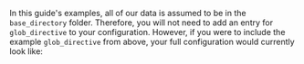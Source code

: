 
<PartGlobDirectiveDetails />

In this guide's examples, all of our data is assumed to be in the `base_directory` folder.  Therefore, you will not need to add an entry for `glob_directive` to your configuration.  However, if you were to include the example `glob_directive` from above, your full configuration would currently look like:

```python name="version-0.17.23 spark inferred datasource_config post glob_directive definition"
```